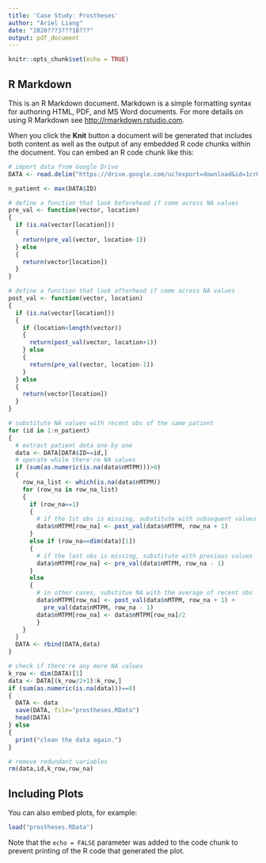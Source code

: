 ---
title: 'Case Study: Prostheses'
author: "Ariel Liang"
date: "2020???3???18???"
output: pdf_document
---

```{r setup, include=FALSE}
knitr::opts_chunk$set(echo = TRUE)
```

## R Markdown

This is an R Markdown document. Markdown is a simple formatting syntax for authoring HTML, PDF, and MS Word documents. For more details on using R Markdown see <http://rmarkdown.rstudio.com>.

When you click the **Knit** button a document will be generated that includes both content as well as the output of any embedded R code chunks within the document. You can embed an R code chunk like this:

```{r import data, include=TRUE}
# import data from Google Drive
DATA <- read.delim("https://drive.google.com/uc?export=download&id=1crOKACRchddn5d7vV5aeASGAKuIw5diq", header=TRUE, sep="", dec=".")
```


```{r NA values, include=TRUE}
n_patient <- max(DATA$ID)

# define a function that look beforehead if come across NA values
pre_val <- function(vector, location)
{
  if (is.na(vector[location]))
  {
    return(pre_val(vector, location-1))
  } else
  {
    return(vector[location])
  }
}

# define a function that look afterhead if come across NA values
post_val <- function(vector, location)
{
  if (is.na(vector[location]))
  {
    if (location<length(vector))
    {
      return(post_val(vector, location+1))
    } else
    {
      return(pre_val(vector, location-1))
    }
  } else
  {
    return(vector[location])
  }
}

# substitute NA values with recent obs of the same patient
for (id in 1:n_patient)
{
  # extract patient data one by one
  data <- DATA[DATA$ID==id,]
  # operate while there're NA values
  if (sum(as.numeric(is.na(data$nMTPM)))>0)
  {
    row_na_list <- which(is.na(data$nMTPM))
    for (row_na in row_na_list)
    {
      if (row_na==1)
      {
        # if the 1st obs is missing, substitute with subsequent values
        data$nMTPM[row_na] <- post_val(data$nMTPM, row_na + 1)
      } 
      else if (row_na==dim(data)[1])
      {
        # if the last obs is missing, substitute with previous values
        data$nMTPM[row_na] <- pre_val(data$nMTPM, row_na - 1)
      }
      else 
      {
        # in other cases, substitue NA with the average of recent obs
        data$nMTPM[row_na] <- post_val(data$nMTPM, row_na + 1) +
          pre_val(data$nMTPM, row_na - 1)
        data$nMTPM[row_na] <- data$nMTPM[row_na]/2
        }
    }
  }
  DATA <- rbind(DATA,data)
}

# check if there're any more NA values
k_row <- dim(DATA)[1]
data <- DATA[(k_row/2+1):k_row,]
if (sum(as.numeric(is.na(data)))==0)
{
  DATA <- data
  save(DATA, file="prostheses.RData")
  head(DATA)
} else
{
  print("clean the data again.")
}

# remove redundant variables
rm(data,id,k_row,row_na)
```

## Including Plots

You can also embed plots, for example:

```{r , include=TRUE}
load("prostheses.RData")
```

Note that the `echo = FALSE` parameter was added to the code chunk to prevent printing of the R code that generated the plot.
